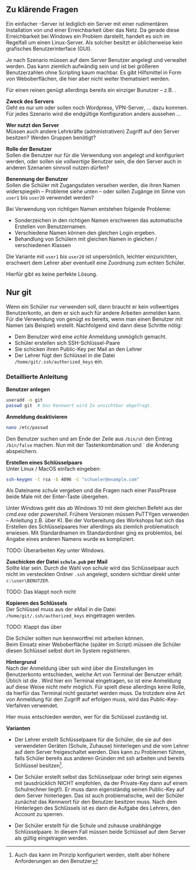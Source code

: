 ## Zu klärende Fragen
Ein einfacher \git-Server ist lediglich ein Server mit 
einer rudimentären Installation von \git und einer 
Erreichbarkeit über das Netz. Da gerade diese Erreichbarkeit
bei Windows ein Problem darstellt, handelt es sich
im Regelfall um einen Linux-Server. Als solcher besitzt 
er üblicherweise kein grafisches Benutzerinterface (GUI).

Je nach Szenario müssen auf dem Server Benutzer angelegt 
und verwaltet werden. Das kann ziemlich aufwändig sein 
und ist bei größeren Benutzerzahlen ohne Scripting kaum
machbar. Es gibt Hilfsmittel in Form von Weboberflächen,
die hier aber nicht weiter thematisiert werden.

Für einen reinen \gitserver genügt allerdings bereits ein 
einziger Bunutzer -- z.B. \git.


**Zweck des Servers**  
Geht es nur um \git oder sollen noch Wordpress, VPN-Server, ... 
dazu kommen. Für jedes Szenario wird die endgültige Konfiguration anders
aussehen ...

**Wer nutzt den Server**  
Müssen auch andere Lehrkräfte (administrativen) Zugriff 
auf den Server besitzen? Werden Gruppen benötigt?

**Rolle der Benutzer**  
Sollen die Benutzer nur für die Verwendung von \git angelegt und
konfiguriert werden, oder sollen sie *vollwertige* 
Benutzer sein, die den Server auch in anderen Szenarien
sinnvoll nutzen dürfen?

**Benennung der Benutzer**  
Sollen die Schüler mit Zugangsdaten versehen werden, 
die ihren Namen widerspiegeln -- Probleme siehe unten --
oder sollen Zugänge im Sinne von `user1` bis `user20`
verwendet werden?

Bei Verwendung von richtigen Namen entstehen folgende Probleme:

* Sonderzeichen in den richtigen Namen erschweren das automatische 
  Erstellen von Benutzernamen.
* Verschiedene Namen können den gleichen Login ergeben.
* Behandlung von Schülern mit gleichen Namen in 
  gleichen / verschiedenen Klassen

Die Variante mit `user1` bis `user20` ist unpersönlich, leichter 
einzurichten, erschwert dem Lehrer aber eventuell eine Zuordnung 
zum echten Schüler.

Hierfür gibt es keine perfekte Lösung.


## Nur git 

Wenn ein Schüler nur \git verwenden soll, dann braucht 
er kein vollwertiges Benutzerkonto, an dem er sich
auch für andere Arbeiten anmelden kann. Für die Verwendung 
von \git genügt es bereits, wenn man einen Benutzer mit Namen 
\git (als Beispiel) erstellt. Nachfolgend sind dann diese 
Schritte nötig:

* Dem Benutzer \git wird eine *echte* Anmeldung unmöglich gemacht.
* Schüler erstellen sich SSH-Schlüssel-Paare
* Sie schicken ihren Public-Key per Mail an den Lehrer
* Der Lehrer fügt den Schlüssel in die Datei
   `/home/git/.ssh/authorized_keys` ein.

### Detaillierte Anleitung
**Benutzer anlegen**  
```bash
useradd -m git
passwd git  # Das Kennwort wird 2x unsichtbar abgefragt.
```

**Anmeldung deaktivieren**
```bash
nano /etc/passwd 
```
Den Benutzer \git  suchen und am Ende der Zeile aus `/bin/sh`
den Eintrag `/bin/false` machen. Nun mit der Tastenkombination
\strg{o} und `\strg{x} die Änderung abspeichern.

**Erstellen eines Schlüsselpaars**  
Unter Linux / MacOS einfach eingeben:
```bash
ssh-keygen -t rsa -b 4096 -C "schueler@example.com"
```
Als Dateiname *schule* vergeben und die Fragen nach einer PassPhrase
beide Male mit der Enter-Taste übergehen.

Unter Windows geht das ab Windows 10 mit dem gleichen Befehl 
aus der *cmd.exe* oder *powershell*. 
Frühere Versionen müssen PuTTYgen verwenden -- Anleitung z.B.
über KI. Bei der Vorbereitung des Workshops hat sich 
das Erstellen des Schlüsselpaares hier allerdings als ziemlich 
problematisch erwiesen. Mit Standardnamen im Standardordner ging
es problemlos, bei Angabe eines anderen Namens wurde es kompliziert.

TODO: Überarbeiten Key unter WIndows.

**Zuschicken der Datei `schule.pub` per Mail**  
Sollte klar sein. Durch die Wahl von *schule* wird das Schlüsselpaar 
auch nicht im versteckten Ordner `.ssh` angelegt, sondern sichtbar 
direkt unter `c:\user\BENUTZER`.

TODO: Das klappt noch nicht

**Kopieren des Schlüssels**  
Der Schlüssel muss aus der eMail in die Datei 
`/home/git/.ssh/authorized_keys` eingetragen werden.

TODO: Klappt das über \strg{c}

Die Schüler sollten nun kennwortfrei mit \git arbeiten können.  
Beim Einsatz einer Weboberfläche (später im Script) müssen die
Schüler diesen Schlüssel selbst dort im System registrieren. 

\samplestart
**Hintergrund**  
Nach der Anmeldung über ssh wird über die Einstellungen im 
Benutzerkonto entschieden, welche Art von Terminal der Benutzer
erhält. Üblich ist die \verb+bash, sh, csh, ...+. Wird hier 
ein \textit{ungültiges} Terminal eingetragen, so ist eine Anmeldung
auf diese Weise nicht mehr möglich. Für \git  spielt diese
allerdings keine Rolle, da hierfür das Terminal nicht gestartet 
werden muss. Da trotzdem eine Art von Anmeldung für den Zugriff auf
\git  erfolgen muss, wird das Public-Key-Verfahren verwendet.

Hier muss entschieden werden, wer für die Schlüssel zuständig
ist. 
\sampleend

**Varianten**  

* Der Lehrer erstellt Schlüsselpaare für die Schüler, die sie auf
    den verwendeten Geräten (Schule, Zuhause) hinterlegen und die 
    vom Lehrer auf dem Server freigeschaltet werden. Dies kann
    zu Problemen führen, falls Schüler bereits aus anderen Gründen 
    mit ssh arbeiten und bereits Schlüssel besitzen^[Auch das
    kann im Prinzip konfiguriert werden, stellt aber höhere 
    Anforderungen an den Benutzer]. 

* Der Schüler erstellt selbst das Schlüsselpaar oder bringt
  sein eigenes mit (ausdrücklich NICHT empfohlen, da der Private-Key 
  dann auf einem Schulrechner liegt!). Er muss dann eigenständig seinen 
  Public-Key auf dem Server hinterlegen.
  Das ist auch problematische, weil der Schüler zunächst das Kennwort 
  für den Benutzer \git besitzen muss. 
  Nach dem Hinterlegen des Schlüssels ist es dann die Aufgabe des Lehrers, 
  den Account zu sperren.

* Der Schüler erstellt für die Schule und zuhause unabhängige Schlüsselpaare.
  In diesem Fall müssen beide Schlüssel auf dem Server als gültig eingetragen 
  werden. 

